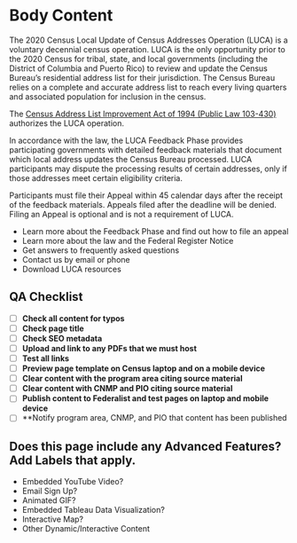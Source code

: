 <!-- Page Title | Local Update of Census Addresses Operation Feedback and Appeals 
**SEO Meta-Title:** | LUCA-Appeals.gov
**SEO Meta-Description** | The Local Update of Census Addresses Operation (LUCA) is the only opportunity prior to the 2020 Census for you to review and update the Census Bureau’s residential address list for your jurisdiction.  -->

# Body Content
The 2020 Census Local Update of Census Addresses Operation (LUCA) is a voluntary decennial census
operation. LUCA is the only opportunity prior to the 2020 Census for tribal, state, and local governments
(including the District of Columbia and Puerto Rico) to review and update the Census Bureau’s
residential address list for their jurisdiction. The Census Bureau relies on a complete and accurate
address list to reach every living quarters and associated population for inclusion in the census. 

The [Census Address List Improvement Act of 1994 (Public Law 103-430)](https://www.census.gov/programs-surveys/decennial-census/about/luca/act-1994.html) authorizes the LUCA operation.

In accordance with the law, the LUCA Feedback Phase provides participating governments with detailed
feedback materials that document which local address updates the Census Bureau processed. LUCA
participants may dispute the processing results of certain addresses, only if those addresses meet
certain eligibility criteria. 

Participants must file their Appeal within 45 calendar days after the receipt of the feedback materials. Appeals filed after the deadline will be denied. Filing an Appeal is optional and is
not a requirement of LUCA.

- Learn more about the Feedback Phase and find out how to file an appeal
- Learn more about the law and the Federal Register Notice
- Get answers to frequently asked questions
- Contact us by email or phone
- Download LUCA resources

## QA Checklist
- [ ] **Check all content for typos**
- [ ] **Check page title** 
- [ ] **Check SEO metadata**
- [ ] **Upload and link to any PDFs that we must host**
- [ ] **Test all links** 
- [ ] **Preview page template on Census laptop and on a mobile device**
- [ ] **Clear content with the program area citing source material**
- [ ] **Clear content with CNMP and PIO citing source material**
- [ ] **Publish content to Federalist and test pages on laptop and mobile device**
- [ ] **Notify program area, CNMP, and PIO that content has been published

## Does this page include any Advanced Features? Add Labels that apply.

- Embedded YouTube Video?
- Email Sign Up?
- Animated GIF?
- Embedded Tableau Data Visualization?
- Interactive Map?
- Other Dynamic/Interactive Content
